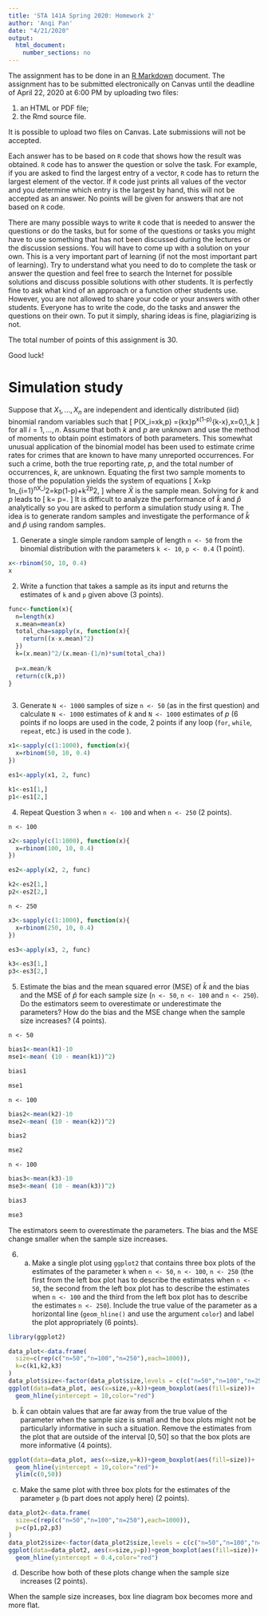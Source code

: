 ---
title: 'STA 141A Spring 2020: Homework 2'
author: 'Anqi Pan'
date: "4/21/2020"
output:
  html_document:
    number_sections: no
---



The assignment has to be done in an [R Markdown](https://rmarkdown.rstudio.com) document. The assignment has to be submitted electronically on Canvas until the deadline of April 22, 2020 at 6:00 PM by uploading two files:

1. an HTML or PDF file;
2. the Rmd source file.

It is possible to upload two files on Canvas. Late submissions will not be accepted.

Each answer has to be based on `R` code that shows how the result was obtained. `R` code has to answer the question or solve the task. For example, if you are asked to find the largest entry of a vector, `R` code has to return the largest element of the vector. If `R` code just prints all values of the vector and you determine which entry is the largest by hand, this will not be accepted as an answer. No points will be given for answers that are not based on `R` code. 

There are many possible ways to write `R` code that is needed to answer the questions or do the tasks, but for some of the questions or tasks you might have to use something that has not been discussed during the lectures or the discussion sessions. You will have to come up with a solution on your own. This is a very important part of learning (if not the most important part of learning). Try to understand what you need to do to complete the task or answer the question and feel free to search the Internet for possible solutions and discuss possible solutions with other students. It is perfectly fine to ask what kind of an approach or a function other students use. However, you are not allowed to share your code or your answers with other students. Everyone has to write the code, do the tasks and answer the questions on their own. To put it simply, sharing ideas is fine, plagiarizing is not.

The total number of points of this assignment is 30.

Good luck!



# Simulation study
Suppose that $X_1,\ldots,X_n$ are independent and identically distributed (iid) binomial random variables such that
\[
  P(X_i=x\mid k,p)
  ={k\choose x}p^x(1-p)^{k-x},\quad x=0,1,\ldots,k
\]
for all $i=1,\ldots,n$. Assume that both $k$ and $p$ are unknown and use the method of moments to obtain point estimators of both parameters. This somewhat unusual application of the binomial model has
been used to estimate crime rates for crimes that are known to have many unreported
occurrences. For such a crime, both the true reporting rate, $p$, and the total number
of occurrences, $k$, are unknown. Equating the first two sample moments to those of the population yields the system
of equations
\[
  \bar X=kp
  \quad\text{and}\quad
  \frac1n\sum_{i=1}^nX_i^2=kp(1-p)+k^2p^2,
\]
where $\bar X$ is the sample mean. Solving for $k$ and $p$ leads to
\[
  \hat k=\frac{\bar X^2}{\bar X-(1/n)\sum_{i=1}^n(X_i-\bar X)^2}
  \quad\text{and}\quad
  \hat p=\frac{\bar X}{\hat k}.
\]
It is difficult to analyze the performance of $\hat k$ and $\hat p$ analytically so you are asked to perform a simulation study using `R`. The idea is to generate random samples and investigate the performance of $\hat k$ and $\hat p$ using random samples.

1. Generate a single simple random sample of length `n <- 50` from the binomial distribution with the parameters `k <- 10`, `p <- 0.4` (1 point).

```{r}
x<-rbinom(50, 10, 0.4)
x
```


2. Write a function that takes a sample as its input and returns the estimates of `k` and `p` given above (3 points).

```{r}
func<-function(x){
  n=length(x)
  x.mean=mean(x)
  total_cha=sapply(x, function(x){
    return((x-x.mean)^2)
  })
  k=(x.mean)^2/(x.mean-(1/n)*sum(total_cha))
  
  p=x.mean/k
  return(c(k,p))
}



```


3. Generate `N <- 1000` samples of size `n <- 50` (as in the first question) and calculate `N <- 1000` estimates of $k$ and `N <- 1000` estimates of $p$ (6 points if no loops are used in the code, 2 points if any loop (`for`, `while`, `repeat`, etc.) is used in the code ).

```{r}
x1<-sapply(c(1:1000), function(x){
  x=rbinom(50, 10, 0.4)
})

es1<-apply(x1, 2, func)

k1<-es1[1,]
p1<-es1[2,]
```


4. Repeat Question 3 when `n <- 100` and when `n <- 250` (2 points).

`n <- 100`

```{r}
x2<-sapply(c(1:1000), function(x){
  x=rbinom(100, 10, 0.4)
})

es2<-apply(x2, 2, func)

k2<-es2[1,]
p2<-es2[2,]


```

`n <- 250`

```{r}
x3<-sapply(c(1:1000), function(x){
  x=rbinom(250, 10, 0.4)
})

es3<-apply(x3, 2, func)

k3<-es3[1,]
p3<-es3[2,]
```


5. Estimate the bias and the mean squared error (MSE) of $\hat k$ and the bias and the MSE of $\hat p$ for each sample size (`n <- 50`, `n <- 100` and `n <- 250`). Do the estimators seem to overestimate or underestimate the parameters? How do the bias and the MSE change when the sample size increases? (4 points).

`n <- 50`

```{r}
bias1<-mean(k1)-10
mse1<-mean( (10 - mean(k1))^2)

bias1

mse1
```

`n <- 100`

```{r}
bias2<-mean(k2)-10
mse2<-mean( (10 - mean(k2))^2)

bias2

mse2
```

`n <- 100`

```{r}

bias3<-mean(k3)-10
mse3<-mean( (10 - mean(k3))^2)

bias3

mse3
```


The estimators seem to overestimate  the parameters. The bias and the MSE change smaller when the sample size increases.


6.

  a. Make a single plot using `ggplot2` that contains three box plots of the estimates of the parameter `k` when `n <- 50`, `n <- 100`, `n <- 250` (the first from the left box plot has to describe the estimates when `n <- 50`, the second from the left box plot has to describe the estimates when `n <- 100` and the third from the left box plot has to describe the estimates `n <- 250`). Include the true value of the parameter as a horizontal line (`geom_hline()` and use the argument `color`) and label the plot appropriately (6 points).
  
```{r}
library(ggplot2)

data_plot<-data.frame(
  size=c(rep(c("n=50","n=100","n=250"),each=1000)),
  k=c(k1,k2,k3)
)
data_plot$size<-factor(data_plot$size,levels = c(c("n=50","n=100","n=250")))
ggplot(data=data_plot, aes(x=size,y=k))+geom_boxplot(aes(fill=size))+
  geom_hline(yintercept = 10,color="red")
```
  
  
  
  
  
  
  b. $\hat k$ can obtain values that are far away from the true value of the parameter when the sample size is small and the box plots might not be particularly informative in such a situation. Remove the estimates from the plot that are outside of the interval $[0,50]$ so that the box plots are more informative (4 points).
  
  
```{r,warning=FALSE}
ggplot(data=data_plot, aes(x=size,y=k))+geom_boxplot(aes(fill=size))+
  geom_hline(yintercept = 10,color="red")+
  ylim(c(0,50))
```
  
  c. Make the same plot with three box plots for the estimates of the parameter `p` (b part does not apply here) (2 points).
  
```{r}
data_plot2<-data.frame(
  size=c(rep(c("n=50","n=100","n=250"),each=1000)),
  p=c(p1,p2,p3)
)
data_plot2$size<-factor(data_plot2$size,levels = c(c("n=50","n=100","n=250")))
ggplot(data=data_plot2, aes(x=size,y=p))+geom_boxplot(aes(fill=size))+
  geom_hline(yintercept = 0.4,color="red")
```
  
  d. Describe how both of these plots change when the sample size increases (2 points).
  
 When the sample size increases, box line diagram box becomes more and more flat.
  

  
  
  
  
  
  
  
  
  
